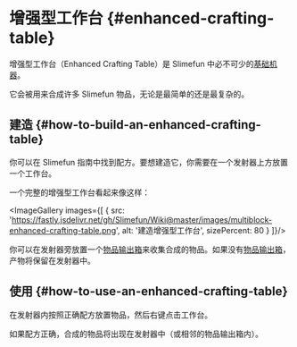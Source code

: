 
# 增强型工作台 {#enhanced-crafting-table}

增强型工作台（Enhanced Crafting Table）是 Slimefun 中必不可少的[基础机器](/Basic-Machines)。

它会被用来合成许多 Slimefun 物品，无论是最简单的还是最复杂的。

## 建造 {#how-to-build-an-enhanced-crafting-table}

你可以在 Slimefun 指南中找到配方。要想建造它，你需要在一个发射器上方放置一个工作台。

一个完整的增强型工作台看起来像这样：

<ImageGallery images={[
  {
    src: 'https://fastly.jsdelivr.net/gh/Slimefun/Wiki@master/images/multiblock-enhanced-crafting-table.png',
    alt: '建造增强型工作台',
    sizePercent: 80
  }
]}/>

你可以在发射器旁放置一个[物品输出箱](/Output-Chest)来收集合成的物品。如果没有[物品输出箱](/Output-Chest)，产物将保留在发射器中。

## 使用 {#how-to-use-an-enhanced-crafting-table}

在发射器内按照正确配方放置物品，然后右键点击工作台。

如果配方正确，合成的物品将出现在发射器中（或相邻的物品输出箱内）。
